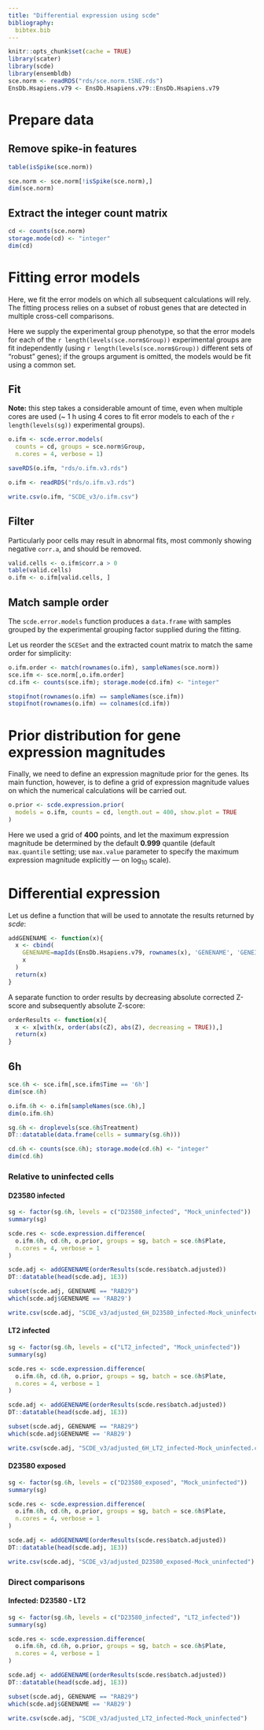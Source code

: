```yaml
---
title: "Differential expression using scde"
bibliography:
  bibtex.bib
---
```


<!-- As HTML pages are built independently, large objects need to be
reimported from disk, and smaller ones quickly recomputed. -->

```r
knitr::opts_chunk$set(cache = TRUE)
library(scater)
library(scde)
library(ensembldb)
sce.norm <- readRDS("rds/sce.norm.tSNE.rds")
EnsDb.Hsapiens.v79 <- EnsDb.Hsapiens.v79::EnsDb.Hsapiens.v79
```

<!--
Remove ERCC spike-ins
Error model: {all cells; all genes}
Prior
Split cells by time !!
DE: {group on time cells with NA; batch on time cells w/out NA}
-->

# Prepare data

## Remove spike-in features

```r
table(isSpike(sce.norm))
```

```r
sce.norm <- sce.norm[!isSpike(sce.norm),]
dim(sce.norm)
```

## Extract the integer count matrix

```r
cd <- counts(sce.norm)
storage.mode(cd) <- "integer"
dim(cd)
```

# Fitting error models

Here, we fit the error models on which all subsequent calculations
will rely. The fitting process relies on a subset of robust genes that are
detected in multiple cross-cell comparisons.

Here we supply the experimental group phenotype, so that
the error models for each of the `r length(levels(sce.norm$Group))`
experimental groups are fit independently
(using `r length(levels(sce.norm$Group))` different sets of "robust" genes);
if the groups argument is omitted, the models would be fit using a common set.

## Fit

**Note:** this step takes a considerable amount of time, even when multiple
cores are used (~ 1 h using 4 cores to fit error models to each of the
`r length(levels(sg))` experimental groups).

```r
o.ifm <- scde.error.models(
  counts = cd, groups = sce.norm$Group,
  n.cores = 4, verbose = 1)
```

```r
saveRDS(o.ifm, "rds/o.ifm.v3.rds")
```

```r
o.ifm <- readRDS("rds/o.ifm.v3.rds")
```

```r
write.csv(o.ifm, "SCDE_v3/o.ifm.csv")
```

## Filter

Particularly poor cells may result in abnormal fits, most commonly showing
negative `corr.a`, and should be removed.

```r
valid.cells <- o.ifm$corr.a > 0
table(valid.cells)
o.ifm <- o.ifm[valid.cells, ]
```

## Match sample order

The `scde.error.models` function produces a `data.frame` with samples
grouped by the experimental grouping factor supplied during the fitting.

Let us reorder the `SCESet` and the extracted count matrix to match the
same order for simplicity:

```r
o.ifm.order <- match(rownames(o.ifm), sampleNames(sce.norm))
sce.ifm <- sce.norm[,o.ifm.order]
cd.ifm <- counts(sce.ifm); storage.mode(cd.ifm) <- "integer"
```

```r
stopifnot(rownames(o.ifm) == sampleNames(sce.ifm))
stopifnot(rownames(o.ifm) == colnames(cd.ifm))
```

# Prior distribution for gene expression magnitudes {.tabset}

Finally, we need to define an expression magnitude prior for the genes.
Its main function, however, is to define a grid of expression magnitude values
on which the numerical calculations will be carried out.

```r
o.prior <- scde.expression.prior(
  models = o.ifm, counts = cd, length.out = 400, show.plot = TRUE
)
```

Here we used a grid of **400** points,
and let the maximum expression magnitude
be determined by the default **0.999** quantile
(default `max.quantile` setting;
use `max.value` parameter to specify the maximum expression magnitude
explicitly --- on log~10~ scale).

# Differential expression

Let us define a function that will be used to annotate the results returned
by *scde*:

```r
addGENENAME <- function(x){
  x <- cbind(
    GENENAME=mapIds(EnsDb.Hsapiens.v79, rownames(x), 'GENENAME', 'GENEID'),
    x
  )
  return(x)
}
```

A separate function to order results by decreasing absolute
corrected Z-score and subsequently absolute Z-score:

```r
orderResults <- function(x){
  x <- x[with(x, order(abs(cZ), abs(Z), decreasing = TRUE)),]
  return(x)
}
```

## 6h

```r
sce.6h <- sce.ifm[,sce.ifm$Time == '6h']
dim(sce.6h)
```

```r
o.ifm.6h <- o.ifm[sampleNames(sce.6h),]
dim(o.ifm.6h)
```

```r
sg.6h <- droplevels(sce.6h$Treatment)
DT::datatable(data.frame(cells = summary(sg.6h)))
```

```r
cd.6h <- counts(sce.6h); storage.mode(cd.6h) <- "integer"
dim(cd.6h)
```

### Relative to uninfected cells

#### D23580 infected

```r
sg <- factor(sg.6h, levels = c("D23580_infected", "Mock_uninfected"))
summary(sg)
```

```r
scde.res <- scde.expression.difference(
  o.ifm.6h, cd.6h, o.prior, groups = sg, batch = sce.6h$Plate,
  n.cores = 4, verbose = 1
)
```

```r
scde.adj <- addGENENAME(orderResults(scde.res$batch.adjusted))
DT::datatable(head(scde.adj, 1E3))
```

```r
subset(scde.adj, GENENAME == "RAB29")
which(scde.adj$GENENAME == 'RAB29')
```

```r
write.csv(scde.adj, "SCDE_v3/adjusted_6H_D23580_infected-Mock_uninfected.csv")
```

#### LT2 infected 

```r
sg <- factor(sg.6h, levels = c("LT2_infected", "Mock_uninfected"))
summary(sg)
```

```r
scde.res <- scde.expression.difference(
  o.ifm.6h, cd.6h, o.prior, groups = sg, batch = sce.6h$Plate,
  n.cores = 4, verbose = 1
)
```

```r
scde.adj <- addGENENAME(orderResults(scde.res$batch.adjusted))
DT::datatable(head(scde.adj, 1E3))
```

```r
subset(scde.adj, GENENAME == "RAB29")
which(scde.adj$GENENAME == 'RAB29')
```

```r
write.csv(scde.adj, "SCDE_v3/adjusted_6H_LT2_infected-Mock_uninfected.csv")
```

#### D23580 exposed

```r
sg <- factor(sg.6h, levels = c("D23580_exposed", "Mock_uninfected"))
summary(sg)
```

```r
scde.res <- scde.expression.difference(
  o.ifm.6h, cd.6h, o.prior, groups = sg, batch = sce.6h$Plate,
  n.cores = 4, verbose = 1
)
```

```r
scde.adj <- addGENENAME(orderResults(scde.res$batch.adjusted))
DT::datatable(head(scde.adj, 1E3))
```

```r
write.csv(scde.adj, "SCDE_v3/adjusted_D23580_exposed-Mock_uninfected")
```

### Direct comparisons

#### Infected: D23580 - LT2

```r
sg <- factor(sg.6h, levels = c("D23580_infected", "LT2_infected"))
summary(sg)
```

```r
scde.res <- scde.expression.difference(
  o.ifm.6h, cd.6h, o.prior, groups = sg, batch = sce.6h$Plate,
  n.cores = 4, verbose = 1
)
```

```r
scde.adj <- addGENENAME(orderResults(scde.res$batch.adjusted))
DT::datatable(head(scde.adj, 1E3))
```

```r
subset(scde.adj, GENENAME == "RAB29")
which(scde.adj$GENENAME == 'RAB29')
```

```r
write.csv(scde.adj, "SCDE_v3/adjusted_LT2_infected-Mock_uninfected")
```

